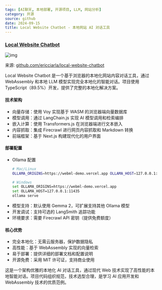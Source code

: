 ```yaml
---
tags: [AI聊天, 本地部署, 开源项目, LLM, 网站分析]
category: 开源
source: github
date: 2024-09-15
title: Local Website Chatbot - 本地网站 AI 对话工具
---
```


### [Local Website Chatbot](https://github.com/ericciarla/local-website-chatbot)

![img](https://img.mengpeng.tech/i/2024/12/04/67503dbfd3ea2.webp)

来源: [github.com/ericciarla/local-website-chatbot](https://github.com/ericciarla/local-website-chatbot)

Local Website Chatbot 是一个基于浏览器的本地化网站内容对话工具，通过 WebAssembly 和本地 LLM 模型实现完全本地化的智能对话。项目使用 TypeScript（89.5%）开发，提供了完整的本地化解决方案。

#### 技术架构
- 向量存储：使用 Voy 实现基于 WASM 的浏览器端向量数据库
- 模型调用：通过 LangChain.js 实现 AI 模型调用和检索编排
- 嵌入计算：使用 Transformers.js 在浏览器端进行文本嵌入
- 内容抓取：集成 Firecrawl 进行网页内容抓取和 Markdown 转换
- 前端框架：基于 Next.js 构建现代化的用户界面

#### 部署配置
- Ollama 配置
  ```bash
  # Mac/Linux
  OLLAMA_ORIGINS=https://webml-demo.vercel.app OLLAMA_HOST=127.0.0.1:11435 ollama serve
  
  # Windows
  set OLLAMA_ORIGINS=https://webml-demo.vercel.app
  set OLLAMA_HOST=127.0.0.1:11435
  ollama serve
  ```
- 模型支持：默认使用 Gemma 2，可扩展支持其他 Ollama 模型
- 开发调试：支持可选的 LangSmith 追踪功能
- 环境要求：需要 Firecrawl API 密钥（提供免费额度）

#### 核心优势
- 完全本地化：无需云服务器，保护数据隐私
- 高性能：基于 WebAssembly 实现的向量检索
- 易于部署：提供详细的部署文档和配置说明
- 开源免费：采用 MIT 许可证，支持商业使用

这是一个架构优雅的本地化 AI 对话工具，通过现代 Web 技术实现了高性能的本地智能对话。项目代码组织规范，技术选型合理，是学习 AI 应用开发和 WebAssembly 技术的优质范例。 